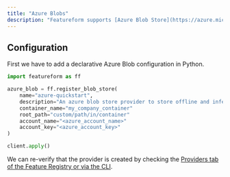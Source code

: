 ```yaml
---
title: "Azure Blobs"
description: "Featureform supports [Azure Blob Store](https://azure.microsoft.com/en-us/products/storage/blobs/) as a [File Store](/providers/object-and-file-stores)"
---
```


## Configuration

First we have to add a declarative Azure Blob configuration in Python.

```python azure_blob_config.py
import featureform as ff

azure_blob = ff.register_blob_store(
    name="azure-quickstart",
    description="An azure blob store provider to store offline and inference data" # Optional
    container_name="my_company_container"
    root_path="custom/path/in/container"
    account_name="<azure_account_name>"
    account_key="<azure_account_key>" 
)

client.apply()
```

We can re-verify that the provider is created by checking the [Providers tab of the Feature Registry or via the CLI](../getting-started/search-monitor-discovery-feature-registry-ui-cli.md).
